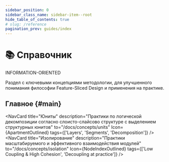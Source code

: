```yaml
---
sidebar_position: 0
sidebar_class_name: sidebar-item--root
hide_table_of_contents: true
# slug: /reference
pagination_prev: guides/index
---
```


# 📚 Справочник

<span class="badge badge--danger margin-bottom--md">INFORMATION-ORIENTED</span>

<p class="summary">
Раздел с ключевыми концепциями методологии, для улучшенного понимания философии Feature-Sliced Design и применения на практике.
</p>


## Главное {#main}


<NavCard
    title="Юниты" 
    description="Практики по логической декомпозиции согласно слоисто-слайсово структуре с выделением структурных юнитов"
    to="/docs/concepts/units"
    Icon={ApartmentOutlined}
    tags={['Layers', 'Segments', 'Decomposition']}
/>
<NavCard
    title="Изолирование" 
    description="Практики масштабируемого и эффективного взаимодействия модулей"
    to="/docs/concepts/isolation"
    Icon={NodeIndexOutlined}
    tags={['Low Coupling & High Cohesion', 'Decoupling at practice']}
/>
<NavCard
    title="Public API" 
    description="Практики по проектированию устойчивых и удобных для интеграции модулей"
    to="/docs/concepts/public-api"
    Icon={ApiOutlined}
/>
